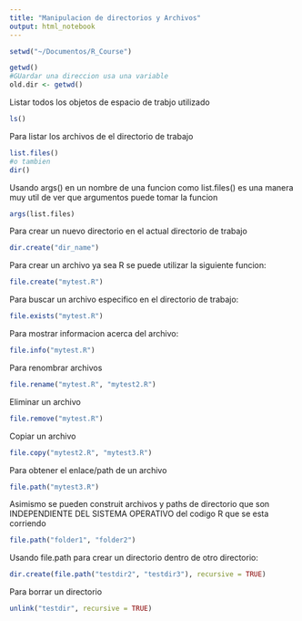 ```yaml
---
title: "Manipulacion de directorios y Archivos"
output: html_notebook
---
```



```r
setwd("~/Documentos/R_Course")

getwd()
#GUardar una direccion usa una variable
old.dir <- getwd()
```

Listar todos los objetos de espacio de trabjo utilizado
```r
ls()
```
Para listar los archivos de el directorio de trabajo
```r
list.files()
#o tambien
dir()
```
Usando args() en un nombre de una funcion como list.files() es una manera muy util de ver
que argumentos puede tomar la funcion
```r
args(list.files)
```
Para crear un nuevo directorio en el actual directorio de trabajo
```r
dir.create("dir_name")
```
Para crear un archivo ya sea R se puede utilizar la siguiente funcion:
```r
file.create("mytest.R")
```   
Para buscar un archivo especifico en el directorio de trabajo:
```r
file.exists("mytest.R")
```
Para mostrar informacion acerca del archivo:
```r
file.info("mytest.R")
```
Para renombrar archivos
```r
file.rename("mytest.R", "mytest2.R")
```
Eliminar un archivo
```r
file.remove("mytest.R")
```
Copiar un archivo
```r

file.copy("mytest2.R", "mytest3.R")
```
Para obtener el enlace/path de un archivo 
```r
file.path("mytest3.R")
```
Asimismo se pueden construit archivos y paths de directorio que son
INDEPENDIENTE DEL SISTEMA OPERATIVO del codigo R que se esta corriendo
```r
file.path("folder1", "folder2")
```

Usando file.path para crear un directorio dentro de otro directorio:
```r
dir.create(file.path("testdir2", "testdir3"), recursive = TRUE)
```
Para borrar un directorio
```r
unlink("testdir", recursive = TRUE)
```


